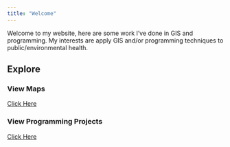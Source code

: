 ```yaml
---
title: "Welcome"
---
```


Welcome to my website, here are some work I've done in GIS and programming.
My interests are apply GIS and/or programming techniques to public/environmental
health.

## Explore

::: {.grid}
::: {.g-col-4 .bg-card style="background-image: url('pictures/nys_webmap.png')"}
### View Maps
[Click Here](maps.html){.btn .btn-primary}
:::
::: {.g-col-4 .bg-card style="background-image: url('pictures/wsc.png')"}
### View Programming Projects
[Click Here](coding.html){.btn .btn-primary}
:::
:::



